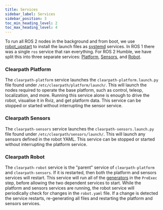 ```yaml
---
title: Services
sidebar_label: Services
sidebar_position: 3
toc_min_heading_level: 2
toc_max_heading_level: 4
---
```


To run all ROS 2 nodes in the background and from boot, we use [robot_upstart](https://github.com/clearpathrobotics/robot_upstart/tree/foxy-devel) to install
the launch files as [systemd](https://manpages.ubuntu.com/manpages/jammy/en/man5/systemd.service.5.html) services. In ROS 1 there was a single `ros` service that
ran everything. For ROS 2 Humble, we have split this into three separate services:
[Platform](https://github.com/clearpathrobotics/clearpath_robot/blob/main/clearpath_robot/services/clearpath-platform.service),
[Sensors](https://github.com/clearpathrobotics/clearpath_robot/blob/main/clearpath_robot/services/clearpath-sensors.service), and
[Robot](https://github.com/clearpathrobotics/clearpath_robot/blob/main/clearpath_robot/services/clearpath-robot.service).

### Clearpath Platform

The `clearpath-platform` service launches the `clearpath-platform.launch.py` file found under `/etc/clearpath/platform/launch/`. This will launch the nodes
required to operate the base platform, such as control, teleop, localization, and more. Running this service alone is enough to drive the robot, visualise it
in Rviz, and get platform data. This service can be stopped or started without interrupting the sensor service.

### Clearpath Sensors

The `clearpath-sensors` service launches the `clearpath-sensors.launch.py` file found under `/etc/clearpath/sensors/launch/`. This will launch any
sensors defined in the robot YAML. This service can be stopped or started without interrupting the platform service.

### Clearpath Robot

The `clearpath-robot` service is the "parent" service of `clearpath-platform` and `clearpath-sensors`. If it is restarted, then both the platform and sensors services
will restart. This service will run all of the [generators](generators.mdx) in the `PreExec` step, before allowing the two dependent services to start. While
the platform and sensors services are running, the robot service will periodically check for changes in the `robot.yaml` file. If a change is detected
the service restarts, re-generating all files and restarting the platform and sensors services.
